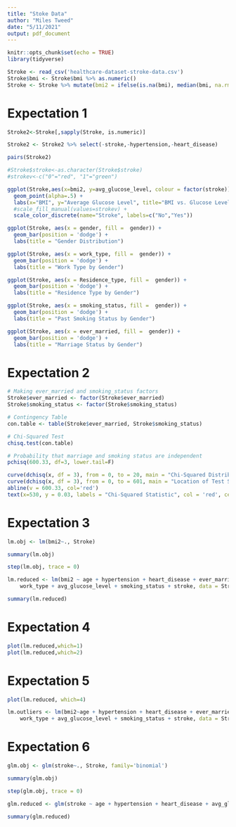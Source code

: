 ```yaml
---
title: "Stoke Data"
author: "Miles Tweed"
date: "5/11/2021"
output: pdf_document
---
```


```r
knitr::opts_chunk$set(echo = TRUE)
library(tidyverse)
```

```r
Stroke <- read_csv('healthcare-dataset-stroke-data.csv')
Stroke$bmi <- Stroke$bmi %>% as.numeric()
Stroke <- Stroke %>% mutate(bmi2 = ifelse(is.na(bmi), median(bmi, na.rm = TRUE), bmi)) %>% select(-bmi, -id) %>% filter(gender!="Other")
```

# Expectation 1

```r

Stroke2<-Stroke[,sapply(Stroke, is.numeric)]

Stroke2 <- Stroke2 %>% select(-stroke,-hypertension,-heart_disease)

pairs(Stroke2)

#Stroke$stroke<-as.character(Stroke$stroke)
#strokev<-c("0"="red", "1"="green")

ggplot(Stroke,aes(x=bmi2, y=avg_glucose_level, colour = factor(stroke))) +
  geom_point(alpha=.5) +
  labs(x="BMI", y="Average Glucose Level", title="BMI vs. Glucose Level") +
  #scale_fill_manual(values=strokev) +
  scale_color_discrete(name="Stroke", labels=c("No","Yes"))

ggplot(Stroke, aes(x = gender, fill =  gender)) + 
  geom_bar(position = 'dodge') +
  labs(title = "Gender Distribution")

ggplot(Stroke, aes(x = work_type, fill =  gender)) + 
  geom_bar(position = 'dodge') +
  labs(title = "Work Type by Gender")

ggplot(Stroke, aes(x = Residence_type, fill =  gender)) + 
  geom_bar(position = 'dodge') +
  labs(title = "Residence Type by Gender")

ggplot(Stroke, aes(x = smoking_status, fill =  gender)) + 
  geom_bar(position = 'dodge') +
  labs(title = "Past Smoking Status by Gender")

ggplot(Stroke, aes(x = ever_married, fill =  gender)) + 
  geom_bar(position = 'dodge') +
  labs(title = "Marriage Status by Gender")
```


# Expectation 2
```r
# Making ever_married and smoking_status factors
Stroke$ever_married <- factor(Stroke$ever_married)
Stroke$smoking_status <- factor(Stroke$smoking_status)

# Contingency Table
con.table <- table(Stroke$ever_married, Stroke$smoking_status)

# Chi-Squared Test
chisq.test(con.table)

# Probability that marriage and smoking status are independent
pchisq(600.33, df=3, lower.tail=F)

curve(dchisq(x, df = 3), from = 0, to = 20, main = "Chi-Squared Distribution with df=3")
curve(dchisq(x, df = 3), from = 0, to = 601, main = "Location of Test Statistic")
abline(v = 600.33, col='red')
text(x=530, y = 0.03, labels = "Chi-Squared Statistic", col = 'red', cex = 0.7)
```



# Expectation 3
```r
lm.obj <- lm(bmi2~., Stroke)

summary(lm.obj)

step(lm.obj, trace = 0)

lm.reduced <- lm(bmi2 ~ age + hypertension + heart_disease + ever_married + 
    work_type + avg_glucose_level + smoking_status + stroke, data = Stroke)

summary(lm.reduced)
```


# Expectation 4
```r
plot(lm.reduced,which=1)
plot(lm.reduced,which=2)
```

# Expectation 5

```r
plot(lm.reduced, which=4)

lm.outliers <- lm(bmi2~age + hypertension + heart_disease + ever_married + 
    work_type + avg_glucose_level + smoking_status + stroke, data = Stroke)
```


# Expectation 6
```r
glm.obj <- glm(stroke~., Stroke, family='binomial')

summary(glm.obj)

step(glm.obj, trace = 0)

glm.reduced <- glm(stroke ~ age + hypertension + heart_disease + avg_glucose_level, data = Stroke, family = 'binomial')

summary(glm.reduced)
```
